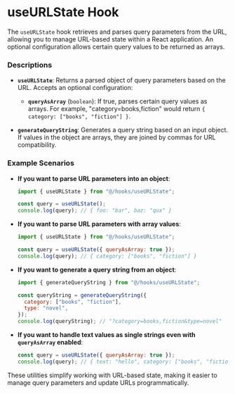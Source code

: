
<Meta title="Global/Hooks/useURLState" />

# useURLState Hook

The `useURLState` hook retrieves and parses query parameters from the URL, allowing you to manage URL-based state within a React application. An optional configuration allows certain query values to be returned as arrays.

### Descriptions

- **`useURLState`**: Returns a parsed object of query parameters based on the URL. Accepts an optional configuration:

  - **`queryAsArray`** (`boolean`): If true, parses certain query values as arrays. For example, "category=books,fiction" would return `{ category: ["books", "fiction"] }`.

- **`generateQueryString`**: Generates a query string based on an input object. If values in the object are arrays, they are joined by commas for URL compatibility.

### Example Scenarios

- **If you want to parse URL parameters into an object**:

  ```js
  import { useURLState } from "@/hooks/useURLState";

  const query = useURLState();
  console.log(query); // { foo: "bar", baz: "qux" }
  ```

- **If you want to parse URL parameters with array values**:

  ```js
  import { useURLState } from "@/hooks/useURLState";

  const query = useURLState({ queryAsArray: true });
  console.log(query); // { category: ["books", "fiction"] }
  ```

- **If you want to generate a query string from an object**:

  ```js
  import { generateQueryString } from "@/hooks/useURLState";

  const queryString = generateQueryString({
    category: ["books", "fiction"],
    type: "novel",
  });
  console.log(queryString); // "?category=books,fiction&type=novel"
  ```

- **If you want to handle text values as single strings even with `queryAsArray` enabled**:

  ```js
  const query = useURLState({ queryAsArray: true });
  console.log(query); // { text: "hello", category: ["books", "fiction"] }
  ```

These utilities simplify working with URL-based state, making it easier to manage query parameters and update URLs programmatically.
